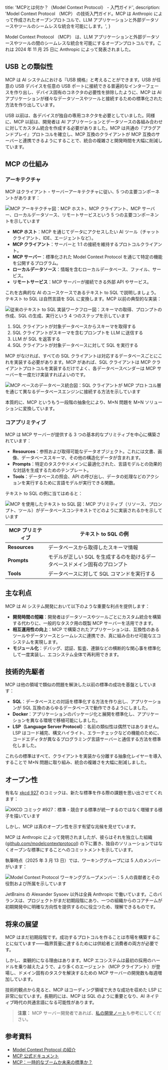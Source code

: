 
  title: 'MCPとは何か？（Model Context Protocol） - 入門ガイド',
  description:
    'Model Context Protocol （MCP） の技術入門ガイド。MCP は Anthropic によって作成されたオープンプロトコルで、LLM アプリケーションと外部データソースやツールのシームレスな統合を可能にします。',
}


Model Context Protocol （MCP） は、LLM アプリケーションと外部データソースやツールの間のシームレスな統合を可能にするオープンプロトコルです。これは 2024 年 11 月 25 日に Anthropic によって発表されました。

## USB との類似性

MCP は AI システムにおける『USB 規格』と考えることができます。USB が任意の USB デバイスを任意の USB ポートに接続できる普遍的なインターフェースを作り出し、デバイス固有のコネクタの必要性を排除したように、MCP は AI アプリケーションが様々なデータソースやツールと接続するための標準化された方法を作り出しています。

USB 以前は、各デバイスが独自の専用コネクタを必要としていました。同様に、MCP 以前は、開発者は AI アプリケーションとデータソースの各組み合わせに対してカスタム統合を作成する必要がありました。MCP は共通の『プラグアンドプレイ』プロトコルを確立し、MCP 互換のクライアントが MCP 互換のサーバーと連携できるようにすることで、統合の複雑さと開発時間を大幅に削減しています。

## MCP の仕組み

### アーキテクチャ

MCP はクライアント・サーバーアーキテクチャに従い、5 つの主要コンポーネントがあります：

<Image
  src={mcpArchitecture}
  alt="MCP アーキテクチャ図：MCP ホスト、MCP クライアント、MCP サーバー、ローカルデータソース、リモートサービスという 5 つの主要コンポーネントを示しています"
/>

- **MCP ホスト**：MCP を通じてデータにアクセスしたい AI ツール（チャットクライアント、IDE、エージェントなど）。
- **MCP クライアント**：サーバーと 1:1 の接続を維持するプロトコルクライアント。
- **MCP サーバー**：標準化された Model Context Protocol を通じて特定の機能を公開するプログラム。
- **ローカルデータソース**：情報を含むローカルデータベース、ファイル、サービス。
- **リモートサービス**：MCP サーバーが接続できる外部 API やサービス。

これを古典的な AI のユースケースであるテキスト to SQL で説明しましょう。テキスト to SQL は自然言語を SQL に変換します。MCP 以前の典型的な実装：

<Image
  src={textToSqlClassic}
  alt="従来のテキスト to SQL 実装ワークフロー図：スキーマの取得、プロンプトの作成、SQL の生成、実行という 4 つのステップを示しています"
/>

1. SQL クライアントが対象データベースからスキーマを取得する
2. SQL クライアントがスキーマを含むプロンプトを LLM に送信する
3. LLM が SQL を返答する
4. SQL クライアントが対象データベースに対して SQL を実行する

MCP がなければ、すべての SQL クライアントは対応するデータベースごとにこれを実装する必要があります。MCP があれば、SQL クライアントは MCP クライアントプロトコルを実装するだけでよく、各データベースベンダーは MCP サーバーを一度だけ実装すればよいのです。

<Image
  src={databaseMcp}
  alt="MCP ベースのデータベース統合図：SQL クライアントが MCP プロトコル層を通じて異なるデータベースエンジンに接続する方法を示しています"
/>

本質的に、MCP というもう一段階の抽象化により、M×N 問題を M+N ソリューションに変換しています。

### コアプリミティブ

MCP は MCP サーバーが提供する 3 つの基本的なプリミティブを中心に構築されています：

- **Resources**：参照および取得可能なデータオブジェクト。これには文書、画像、データベーススキーマ、その他の構造化データが含まれます。
- **Prompts**：特定のタスクやドメインに最適化された、言語モデルとの効果的な対話を生成するためのテンプレート。
- **Tools**：データベースの照会、API の呼び出し、データの処理などのアクションを実行するために言語モデルが実行できる関数。

テキスト to SQL の例に当てはめると：

<Image
  src={textToSqlMcp}
  alt="MCP を使用したテキスト to SQL 図：MCP プリミティブ（リソース、プロンプト、ツール）がデータベースコンテキストでどのように実装されるかを示しています"
/>

| MCP プリミティブ | テキスト to SQL の例 |
| ------------- | ------------------------------------------------------------------------- |
| **Resources** | データベースから取得したスキーマ情報 |
| **Prompts** | モデルが正しい SQL を生成するのを助けるデータベースドメイン固有のプロンプト |
| **Tools** | データベースに対して SQL コマンドを実行する |

## 主な利点

MCP は AI システム開発において以下のような重要な利点を提供します：

- **開発時間の短縮**：開発者はデータソースやツールごとにカスタム統合を構築する代わりに、一般的なタスク用の既製 MCP サーバーを活用できます。
- **相互運用性の向上**：MCP で構築されたアプリケーションは、互換性のあるツールやデータソースとシームレスに連携でき、真に組み合わせ可能なエコシステムを実現します。
- **モジュール化**：デバッグ、認証、監査、連鎖などの横断的な関心事を標準化して一度実装し、エコシステム全体で再利用できます。

## 技術的先駆者

MCP は他の領域で類似の問題を解決した以前の標準の成功を基盤としています：

- **SQL**：データベースとの対話を標準化する方法を作り出し、アプリケーションが SQL 互換のあらゆるデータベースで動作できるようにしました。
- **Docker**：アプリケーションのパッケージ化と展開を標準化し、アプリケーションを異なる環境で移植可能にしました。
- **LSP（Language Server Protocol）**：名前の類似性は偶然ではありません。LSP はコード補完、構文ハイライト、エラーチェックなどの機能のために、コードエディタが異なるプログラミング言語サーバーと通信する方法を標準化しました。

これらの標準はすべて、クライアントを実装から分離する抽象化レイヤーを導入することで M×N 問題に取り組み、統合の複雑さを大幅に削減しました。

## オープン性

有名な [xkcd 927](https://xkcd.com/927/) のコミックは、新たな標準を作る際の課題を思い出させてくれます：

<Image
  src={xkcdStandards}
  alt="XKCD コミック #927：標準 - 競合する標準が統一するのではなく増殖する様子を描いています"
/>

しかし、MCP は真のオープン性を示す有望な兆候を見せています。

MCP は Anthropic によって発明されましたが、彼らはそれを独立した組織 ([github.com/modelcontextprotocol](https://github.com/modelcontextprotocol)) の下に置き、独自のソリューションではなくオープンな標準にすることへのコミットメントを示しています。

執筆時点（2025 年 3 月 13 日）では、ワーキンググループには 5 人のメンバーがいます：

<Image
  src={mcpMembers}
  alt="Model Context Protocol ワーキンググループメンバー：5 人の貢献者とその役割および所属を示しています"
/>

JetBrains の Alexander Sysoev 以外は全員 Anthropic で働いています。このバランスは、プロジェクトがまだ初期段階にあり、一つの組織からのコアチームが初期開発中に明確な方向性を提供するのに役立つため、理解できるものです。

## 将来の展望

MCP はまだ初期段階です。成功するプロトコルを作ることは市場を構築することに似ています――臨界質量に達するためには供給者と消費者の両方が必要です。

しかし、楽観的になる理由はあります。MCP エコシステムは最初の採用のハードルを乗り越えたようで、より多くのエージェント（MCP クライアント）が登場し、ドメイン固有のタスクを解決するための MCP サーバーの開発数も毎週増加しています。

技術的観点から見ると、MCP はコーディング領域で大きな成功を収めた LSP に非常に似ています。長期的には、MCP は SQL のように重要となり、AI ネイティブ時代の共通言語になる可能性があります。

> **注意：** MCP サーバー開発者であれば、[私の開発ノート](/articles/notes-on-implementing-mcp-server)も参考にしてください。

## 参考資料

- [Model Context Protocol の紹介](https://www.anthropic.com/news/model-context-protocol)
- [MCP 公式ドキュメント](https://modelcontextprotocol.io/introduction)
- [MCP：一時的なブームか未来の標準か？](https://blog.langchain.dev/mcp-fad-or-fixture/)